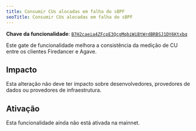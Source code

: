 ```yaml
---
title: Consumir CUs alocadas em falha do sBPF
seoTitle: Consumir CUs alocadas em falha do sBPF
---
```


**Chave da funcionalidade**:
[`B7H2caeia4ZFcpE3QcgMqbiWiBtWrdBRBSJ1DY6Ktxbq`](https://explorer.solana.com/address/B7H2caeia4ZFcpE3QcgMqbiWiBtWrdBRBSJ1DY6Ktxbq)

Este gate de funcionalidade melhora a consistência da medição de CU entre os
clientes Firedancer e Agave.

## Impacto

Esta alteração não deve ter impacto sobre desenvolvedores, provedores de dados
ou provedores de infraestrutura.

## Ativação

Esta funcionalidade ainda não está ativada na mainnet.
